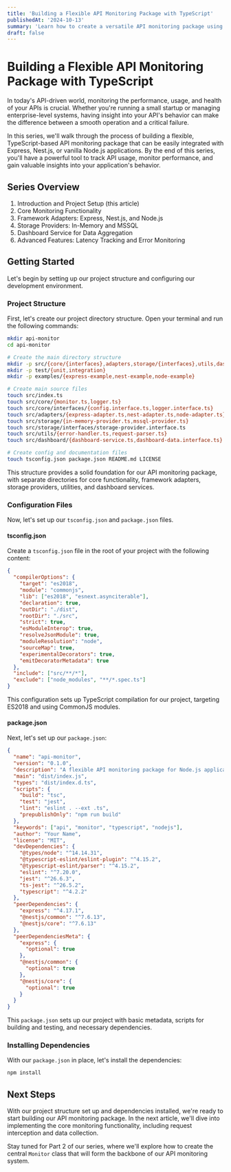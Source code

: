 ```yaml
---
title: 'Building a Flexible API Monitoring Package with TypeScript'
publishedAt: '2024-10-13'
summary: 'Learn how to create a versatile API monitoring package using TypeScript that works with Express, Nest.js, and vanilla Node.js applications.'
draft: false
---
```


# Building a Flexible API Monitoring Package with TypeScript

In today's API-driven world, monitoring the performance, usage, and health of your APIs is crucial. Whether you're running a small startup or managing enterprise-level systems, having insight into your API's behavior can make the difference between a smooth operation and a critical failure.

In this series, we'll walk through the process of building a flexible, TypeScript-based API monitoring package that can be easily integrated with Express, Nest.js, or vanilla Node.js applications. By the end of this series, you'll have a powerful tool to track API usage, monitor performance, and gain valuable insights into your application's behavior.

## Series Overview

1. Introduction and Project Setup (this article)
2. Core Monitoring Functionality
3. Framework Adapters: Express, Nest.js, and Node.js
4. Storage Providers: In-Memory and MSSQL
5. Dashboard Service for Data Aggregation
6. Advanced Features: Latency Tracking and Error Monitoring

## Getting Started

Let's begin by setting up our project structure and configuring our development environment.

### Project Structure

First, let's create our project directory structure. Open your terminal and run the following commands:

```bash
mkdir api-monitor
cd api-monitor

# Create the main directory structure
mkdir -p src/{core/{interfaces},adapters,storage/{interfaces},utils,dashboard}
mkdir -p test/{unit,integration}
mkdir -p examples/{express-example,nest-example,node-example}

# Create main source files
touch src/index.ts
touch src/core/{monitor.ts,logger.ts}
touch src/core/interfaces/{config.interface.ts,logger.interface.ts}
touch src/adapters/{express-adapter.ts,nest-adapter.ts,node-adapter.ts}
touch src/storage/{in-memory-provider.ts,mssql-provider.ts}
touch src/storage/interfaces/storage-provider.interface.ts
touch src/utils/{error-handler.ts,request-parser.ts}
touch src/dashboard/{dashboard-service.ts,dashboard-data.interface.ts}

# Create config and documentation files
touch tsconfig.json package.json README.md LICENSE
```

This structure provides a solid foundation for our API monitoring package, with separate directories for core functionality, framework adapters, storage providers, utilities, and dashboard services.

### Configuration Files

Now, let's set up our `tsconfig.json` and `package.json` files.

#### tsconfig.json

Create a `tsconfig.json` file in the root of your project with the following content:

```json
{
  "compilerOptions": {
    "target": "es2018",
    "module": "commonjs",
    "lib": ["es2018", "esnext.asynciterable"],
    "declaration": true,
    "outDir": "./dist",
    "rootDir": "./src",
    "strict": true,
    "esModuleInterop": true,
    "resolveJsonModule": true,
    "moduleResolution": "node",
    "sourceMap": true,
    "experimentalDecorators": true,
    "emitDecoratorMetadata": true
  },
  "include": ["src/**/*"],
  "exclude": ["node_modules", "**/*.spec.ts"]
}
```

This configuration sets up TypeScript compilation for our project, targeting ES2018 and using CommonJS modules.

#### package.json

Next, let's set up our `package.json`:

```json
{
  "name": "api-monitor",
  "version": "0.1.0",
  "description": "A flexible API monitoring package for Node.js applications",
  "main": "dist/index.js",
  "types": "dist/index.d.ts",
  "scripts": {
    "build": "tsc",
    "test": "jest",
    "lint": "eslint . --ext .ts",
    "prepublishOnly": "npm run build"
  },
  "keywords": ["api", "monitor", "typescript", "nodejs"],
  "author": "Your Name",
  "license": "MIT",
  "devDependencies": {
    "@types/node": "^14.14.31",
    "@typescript-eslint/eslint-plugin": "^4.15.2",
    "@typescript-eslint/parser": "^4.15.2",
    "eslint": "^7.20.0",
    "jest": "^26.6.3",
    "ts-jest": "^26.5.2",
    "typescript": "^4.2.2"
  },
  "peerDependencies": {
    "express": "^4.17.1",
    "@nestjs/common": "^7.6.13",
    "@nestjs/core": "^7.6.13"
  },
  "peerDependenciesMeta": {
    "express": {
      "optional": true
    },
    "@nestjs/common": {
      "optional": true
    },
    "@nestjs/core": {
      "optional": true
    }
  }
}
```

This `package.json` sets up our project with basic metadata, scripts for building and testing, and necessary dependencies.

### Installing Dependencies

With our `package.json` in place, let's install the dependencies:

```bash
npm install
```

## Next Steps

With our project structure set up and dependencies installed, we're ready to start building our API monitoring package. In the next article, we'll dive into implementing the core monitoring functionality, including request interception and data collection.

Stay tuned for Part 2 of our series, where we'll explore how to create the central `Monitor` class that will form the backbone of our API monitoring system.